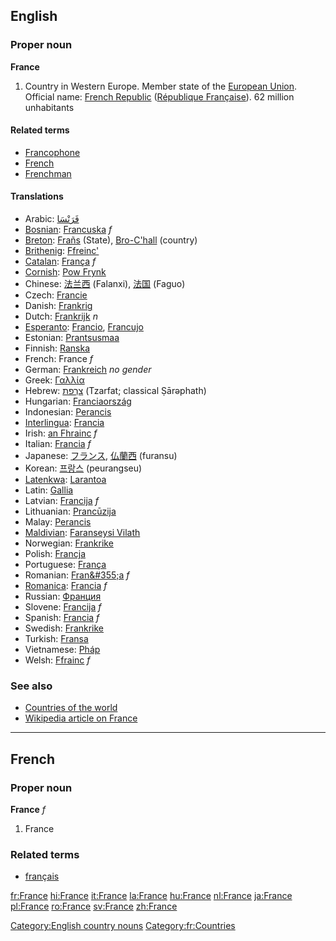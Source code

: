 ==English==
===Proper noun===
'''France'''

# Country in Western Europe. Member state of the [[European Union]]. Official name: [[French Republic]] ([[République Française]]). 62 million unhabitants

====Related terms====
*[[Francophone]]
*[[French]]
*[[Frenchman]]

====Translations====
*Arabic: [[فَرَنْسَا]]
*[[Bosnian]]: [[Francuska]] ''f''
*[[Breton]]: [[Frañs]] (State), [[Bro-C'hall]] (country)
*[[Brithenig]]: [[Ffreinc']]
*[[Catalan]]: [[França]] ''f''
*[[Cornish]]: [[Pow Frynk]]
*Chinese: [[法兰西]] (Falanxi), [[法国]] (Faguo)
*Czech: [[Francie]]
*Danish: [[Frankrig]]
*Dutch: [[Frankrijk]] ''n''
*[[Esperanto]]: [[Francio]], [[Francujo]]
*Estonian: [[Prantsusmaa]]
*Finnish: [[Ranska]]
*French: France ''f''
*German: [[Frankreich]] ''no gender''
*Greek: [[Γαλλία]]
*Hebrew: [[צרפת|צָרְפַת]] (Tzarfat; classical Ṣārəphath)
*Hungarian: [[Franciaország]]
*Indonesian: [[Perancis]]
*[[Interlingua]]: [[Francia]]
*Irish: [[an Fhrainc]] ''f''
*Italian: [[Francia]] ''f''
*Japanese: [[フランス]], [[仏蘭西]] (furansu)
*Korean: [[프랑스]] (peurangseu)
*[[Latenkwa]]: [[Larantoa]]
*Latin: [[Gallia]]
*Latvian: [[Francija]] ''f''
*Lithuanian: [[Prancūzija]]
*Malay: [[Perancis]]
*[[Maldivian]]: [[Faranseysi Vilath]]
*Norwegian: [[Frankrike]]
*Polish: [[Francja]]
*Portuguese: [[França]]
*Romanian: [[Fran&#355;a]] ''f''
*[[Romanica]]: [[Francia]] ''f''
*Russian: [[Франция]]
*Slovene: [[Francija]] ''f''
*Spanish: [[Francia]] ''f''
*Swedish: [[Frankrike]]
*Turkish: [[Fransa]]
*Vietnamese: [[Pháp]]
*Welsh: [[Ffrainc]] ''f''

===See also===
*[[Countries of the world]]
*[[w:France|Wikipedia article on France]]

----

==French==
===Proper noun===
'''France''' ''f''

# France

===Related terms===
*[[français]]
[[Category:English country nouns]]
[[Category:fr:Countries]]

[[fr:France]]
[[hi:France]]
[[it:France]]
[[la:France]]
[[hu:France]]
[[nl:France]]
[[ja:France]]
[[pl:France]]
[[ro:France]]
[[sv:France]]
[[zh:France]]